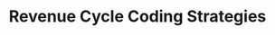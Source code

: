 ---
order: "1"
title: "Revenue Cycle Coding Strategies"
subhead: "Site Redesign"
description: "This was a major website redesign for a prominent healthcare consultancy firm. In tandem with a design expert, I rebuilt this site to make it more modern and user-friendly. It was built in Wordpress and Elementor with custom HTML and JavaScript used for dynamic elements."
buttonText: "View Site"
link: "https://rccsinc.com/"
mainImg: "./rccs-homepage-main.jpg"
thumbImg: "./rccs-homepage-thumb.jpg"
type: "work"
---